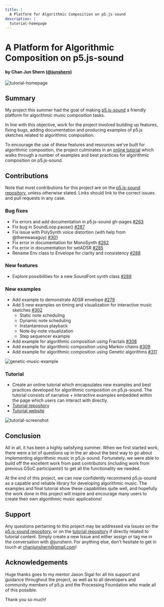 ```yaml
---
title: |
  A Platform for Algorithmic Composition on p5.js-sound
description: |
  tutorial-homepage
---
```

# A Platform for Algorithmic Composition on p5.js-sound

#### by Chan Jun Shern ([@junshern](https://github.com/JunShern))

![tutorial-homepage](https://raw.githubusercontent.com/JunShern/algorithmic-music-tutorial/main/screenshots/home.png)

## Summary

My project this summer had the goal of making [p5.js-sound](https://github.com/processing/p5.js-sound) a friendly platform for algorithmic music composition tasks.

In line with this objective, work for the project involved building up features, fixing bugs, adding documentation and producing examples of p5.js sketches related to algorithmic composition.

To encourage the use of these features and resources we've built for algorithmic composition, the project culminates in an [online tutorial](https://junshern.github.io/algorithmic-music-tutorial/) which walks through a number of examples and best practices for algorithmic composition on p5.js-sound.

## Contributions

Note that most contributions for this project are on the [p5.js-sound repository](https://github.com/processing/p5.js-sound), unless otherwise stated. Links should link to the correct issues and pull requests in any case.

### Bug fixes

* Fix errors and add documentation in p5.js-sound gh-pages [#263](https://github.com/processing/p5.js-sound/issues/263)
* Fix bug in SoundLoop.pause() [#287](https://github.com/processing/p5.js-sound/pull/287)
* Fix issue with PolySynth voice distortion (with help from @therewasaguy) [#301](https://github.com/processing/p5.js-sound/issues/301)
* Fix error in documentation for MonoSynth [#262](https://github.com/processing/p5.js-sound/pull/262)
* Fix error in documentation for setADSR [#285](https://github.com/processing/p5.js-sound/pull/285)
* Rename Env class to Envelope for clarity and consistency [#288](https://github.com/processing/p5.js-sound/pull/288)

### New features

* Explore possibilities for a new SoundFont synth class [#289](https://github.com/processing/p5.js-sound/issues/289)

### New examples

* Add example to demonstrate ADSR envelope [#279](https://github.com/processing/p5.js-sound/pull/279)
* Add 5 new examples on timing and visualization for interactive music sketches [#302](https://github.com/processing/p5.js-sound/pull/302)
  * Static note scheduling
  * Dynamic note scheduling
  * Instantaneous playback
  * Note-by-note visualization
  * Step sequencer example
* Add example for algorithmic composition using Fractals [#308](https://github.com/processing/p5.js-sound/pull/308)
* Add example for algorithmic composition using Markov chains [#309](https://github.com/processing/p5.js-sound/pull/309)
* Add example for algorithmic composition using Genetic algorithms [#311](https://github.com/processing/p5.js-sound/pull/311)

![genetic-music-example](https://raw.githubusercontent.com/JunShern/algorithmic-music-tutorial/main/screenshots/sketch-fullscreen.PNG)

### Tutorial

* Create an online tutorial which encapsulates new examples and best practices developed for algorithmic composition on p5.js-sound. The tutorial consists of narrative + interactive examples embedded within the page which users can interact with directly.
* [Tutorial repository](https://github.com/JunShern/explorable-algcomp)
* [Tutorial website](https://junshern.github.io/algorithmic-music-tutorial/)

![tutorial-screenshot](https://raw.githubusercontent.com/JunShern/algorithmic-music-tutorial/main/screenshots/sketch1.PNG)

## Conclusion

All in all, it has been a highly satisfying summer. When we first started work, there were a lot of questions up in the air about the best way to go about implementing algorithmic music in p5.js-sound. Fortunately, we were able to build off the excellent work from past contributors (including work from previous GSoC participants!) to get all the functionality we needed.

At the end of this project, we can now confidently recommend p5.js-sound as a capable and reliable library for developing algorithmic music. The examples and final tutorial show these capabilities quite well, and hopefully the work done in this project will inspire and encourage many users to create their own algorithmic music applications!

## Support

Any questions pertaining to this project may be addressed via Issues on the [p5.js-sound repository](https://github.com/processing/p5.js-sound), or on the [tutorial repository](https://github.com/JunShern/explorable-algcomp) if directly related to tutorial content. Simply create a new Issue and either assign or tag me in the conversation with @junshern. For anything else, don't hesitate to get in touch at [chanjunshern@gmail.com](mailto:chanjunshern@gmail.com)!

## Acknowledgements

Huge thanks goes to my mentor Jason Sigal for all his support and guidance throughout the project, as well as to all developers and community members of p5.js and the Processing Foundation who made all of this possible.

Thank you so much!
